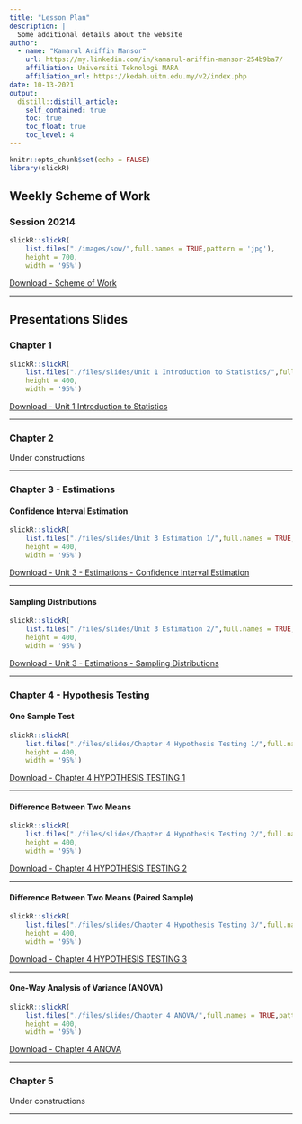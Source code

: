 ```yaml
---
title: "Lesson Plan"
description: |
  Some additional details about the website
author: 
  - name: "Kamarul Ariffin Mansor"
    url: https://my.linkedin.com/in/kamarul-ariffin-mansor-254b9ba7/
    affiliation: Universiti Teknologi MARA
    affiliation_url: https://kedah.uitm.edu.my/v2/index.php
date: 10-13-2021
output: 
  distill::distill_article:
    self_contained: true
    toc: true
    toc_float: true
    toc_level: 4
---
```


```r
knitr::opts_chunk$set(echo = FALSE)
library(slickR)
```

## Weekly Scheme of Work  

### Session 20214  

```r
slickR::slickR(
    list.files("./images/sow/",full.names = TRUE,pattern = 'jpg'),
    height = 700,
    width = '95%')
```  

<aside>
[Download - Scheme of Work](./files/Scheme of Work STA404_TP_Oct 2021-Jan 2022_Terkini.pdf)
</aside>

***  

## Presentations Slides  

### Chapter 1  

```r
slickR::slickR(
    list.files("./files/slides/Unit 1 Introduction to Statistics/",full.names = TRUE,pattern = 'jpg'),
    height = 400,
    width = '95%')
```  

<aside>
[Download - Unit 1 Introduction to Statistics](./files/slides/Unit 1 Introduction to Statistics.pdf)
</aside>

***  

### Chapter 2  

Under constructions  

***  

### Chapter 3 - Estimations  

#### Confidence Interval Estimation  

```r
slickR::slickR(
    list.files("./files/slides/Unit 3 Estimation 1/",full.names = TRUE,pattern = 'jpg'),
    height = 400,
    width = '95%')
```  

<aside>
[Download - Unit 3 - Estimations - Confidence Interval Estimation](./files/slides/Unit 3 - Estimations - Confidence Interval Estimation.pdf)
</aside>

***  

#### Sampling Distributions  

```r
slickR::slickR(
    list.files("./files/slides/Unit 3 Estimation 2/",full.names = TRUE,pattern = 'jpg'),
    height = 400,
    width = '95%')
```

<aside>
[Download - Unit 3 - Estimations - Sampling Distributions](./files/slides/Unit 3 - Estimations - Sampling Distributions.pdf)
</aside>

***  

### Chapter 4 - Hypothesis Testing  

#### One Sample Test  

```r
slickR::slickR(
    list.files("./files/slides/Chapter 4 Hypothesis Testing 1/",full.names = TRUE,pattern = 'jpg'),
    height = 400,
    width = '95%')
```

<aside>
[Download - Chapter 4 HYPOTHESIS TESTING 1](./files/slides/Unit 4 - Hypothesis Testing 1.pdf)
</aside>

***  

#### Difference Between Two Means  

```r
slickR::slickR(
    list.files("./files/slides/Chapter 4 Hypothesis Testing 2/",full.names = TRUE,pattern = 'jpg'),
    height = 400,
    width = '95%')
```

<aside>
[Download - Chapter 4 HYPOTHESIS TESTING 2](./files/slides/Chapter 4 HYPOTHESIS TESTING 2.pdf)
</aside>

***  

#### Difference Between Two Means (Paired Sample)  

```r
slickR::slickR(
    list.files("./files/slides/Chapter 4 Hypothesis Testing 3/",full.names = TRUE,pattern = 'jpg'),
    height = 400,
    width = '95%')
```  

<aside>
[Download - Chapter 4 HYPOTHESIS TESTING 3](./files/slides/Chapter 4 HYPOTHESIS TESTING 3.pdf)
</aside>

***

#### One-Way Analysis of Variance (ANOVA)  

```r
slickR::slickR(
    list.files("./files/slides/Chapter 4 ANOVA/",full.names = TRUE,pattern = 'jpg'),
    height = 400,
    width = '95%')
```

<aside>
[Download - Chapter 4 ANOVA](./files/slides/Chapter 4 ANOVA.pdf)
</aside>

***  

### Chapter 5  

Under constructions  

***